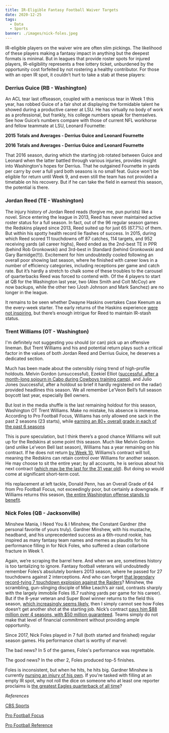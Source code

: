 ```yaml
---
title: IR-Eligible Fantasy Football Waiver Targets
date: 2020-12-25
tags:
  - Data
  - Sports
banner: ./images/nick-foles.jpeg
---
```



IR-eligible players on the waiver wire are often slim pickings. The likelihood of these players making a fantasy impact in anything but the deepest formats is minimal. But in leagues that provide roster spots for injured players, IR-eligibility represents a free lottery ticket, unburdened by the opportunity cost forfeited by not rostering a healthy contributor. For those with an open IR spot, it couldn’t hurt to take a stab at these players:

### Derrius Guice (RB - Washington)
An ACL tear last offseason, coupled with a meniscus tear in Week 1 this year, has robbed Guice of a fair shot at displaying the formidable talent he showed during a productive career at LSU. He has virtually no body of work as a professional, but frankly, his college numbers speak for themselves. See how Guice’s numbers compare with those of current NFL workhorse and fellow teammate at LSU, Leonard Fournette:

**2015 Totals and Averages - Derrius Guice and Leonard Fournette**

<GuiceFirstTable />

**2016 Totals and Averages - Derrius Guice and Leonard Fournette**

<GuiceSecondTable />

That 2016 season, during which the starting job rotated between Guice and Leonard when the latter battled through various injuries, provides insight into Washington's hopes for Derrius. That he outgained Fournette in yards per carry by over a full yard both seasons is no small feat. Guice won't be eligible for return until Week 9, and even still the team has not provided a timetable on his recovery. But if he can take the field in earnest this season, the potential is there.

### Jordan Reed (TE - Washington)

The injury history of Jordan Reed reads (forgive me, pun purists) like a novel. Since entering the league in 2013, Reed has never maintained active roster status for a full season. In fact, out of the 96 regular season games the Redskins played since 2013, Reed suited up for just 65 (67.7%) of them. But within his spotty health record lie flashes of success. In 2015, during which Reed scored 11 touchdowns off 87 catches, 114 targets, and 952 receiving yards (all career highs), Reed ended as the 2nd-best TE in PPR (behind Rob Gronkowski) and 3rd-best in Standard (behind Gronkowski and Gary Barnidge(!!)). Excitement for him undoubtedly cooled following an overall poor showing last season, where he finished with career lows in a number of efficiency categories, including receptions per game and catch rate. But it’s hardly a stretch to chalk some of these troubles to the carousel of quarterbacks Reed was forced to contend with. Of the 4 players to start at QB for the Washington last year, two (Alex Smith and Colt McCoy) are now backups, while the other two (Josh Johnson and Mark Sanchez) are no longer in the league.

It remains to be seen whether Dwayne Haskins overtakes Case Keenum as the every-week starter. The early returns of the Haskins experience [were not inspiring](https://www.cbssports.com/nfl/news/redskins-at-giants-final-score-daniel-jones-outlasts-dwayne-haskins-as-giants-defense-comes-alive/), but there’s enough intrigue for Reed to maintain IR-stash status.

### Trent Williams (OT - Washington)

I'm definitely not suggesting you should (or can) pick up an offensive lineman. But Trent Williams and his and potential return plays such a critical factor in the values of both Jordan Reed and Derrius Guice, he deserves a dedicated section.

Much has been made about the ostensibly rising trend of high-profile holdouts. Melvin Gordon (unsuccessful), Ezekiel Elliot ([successful, after a month-long sojourn in Cabo during Cowboys training camp](https://www.usatoday.com/story/sports/nfl/cowboys/2019/08/23/dallas-cowboys-ezekiel-elliott-cabo-holdout-contract/2097188001/)), and Julio Jones (successful, after a holdout so brief it hardly registered on the radar) provided headlines this season. We all remember Le’Veon Bell’s full season boycott last year, especially Bell owners.

But lost in the media shuffle is the last remaining holdout for this season, Washington OT Trent Williams. Make no mistake, his absence is immense. According to Pro Football Focus, Williams has only allowed one sack in the past 2 seasons (23 starts), while [earning an 80+ overall grade in each of the past 6 seasons](https://www.pff.com/news/pro-nfl-offensive-line-rankings-all-32-teams-units-entering-2019?utm_source=PFF+Newsletter&utm_campaign=3609a90333-EMAIL_CAMPAIGN_2019_06_28_02_31_COPY_01&utm_medium=email&utm_term=0_ae3f4210bf-3609a90333-191487901)

This is pure speculation, but I think there’s a good chance Williams will suit up for the Redskins at some point this season. Much like Melvin Gordon (and unlike Le’veon Bell last season), Williams has a year remaining on his contract. If he does not return [by Week 10](https://www.cbssports.com/g00/nfl/news/melvin-gordon-ezekiel-elliott-holdouts-two-interesting-twists-to-rbs-refusing-to-report-to-teams/?i10c.ua=1&i10c.encReferrer=aHR0cHM6Ly93d3cuZ29vZ2xlLmNvbS8%3d&i10c.dv=22), Williams’s contract will toll, meaning the Redskins can retain control over Williams for another season. He may choose to sit the entire year; by all accounts, he is serious about his next contract ([which may be the last for the 31 year old](https://www.cbssports.com/nfl/news/agents-take-a-first-hand-look-at-redskins-gm-bruce-allen-handling-a-holdout-as-trent-williams-continues-to-sit/)). But doing so would come at significant short-term cost.

His replacement at left tackle, Donald Penn, has an Overall Grade of 64 from Pro Football Focus, not exceedingly poor, but certainly a downgrade. If Williams returns this season, [the entire Washington offense stands to benefit](https://www.pff.com/news/pro-the-redskins-would-be-wise-to-come-to-terms-with-lt-trent-williams).

### Nick Foles (QB - Jacksonville)

Minshew Mania, I Need You & I Minshew, the Constant Gardner (the personal favorite of yours truly). Gardner Minshew, with his mustache, headband, and his unprecedented success as a 6th-round rookie, has inspired as many fantasy team names and memes as plaudits for his performance filling in for Nick Foles, who suffered a clean collarbone fracture in Week 1.

Again, we’re scraping the barrel here. And when we are, sometimes history is too tantalizing to ignore. Fantasy football veterans will undoubtedly remember Foles’s absolutely bonkers 2013 season, where he passed for 27 touchdowns against 2 interceptions. And who can forget [that legendary record-tying 7 touchdown explosion against the Raiders](https://www.espn.com/nfl/story/_/id/9922785/nick-foles-philadelphia-eagles-record-day-oakland-raiders)? Minshew, the scrambling, gun-slinging disciple of Mike Leach’s air raid, contrasts sharply with the largely immobile Foles (6.7 rushing yards per game for his career). But if the 8-year veteran and Super Bowl winner returns to the field this season, [which increasingly seems likely](https://www.thebiglead.com/posts/jaguars-qb-controversy-gardner-minshew-nick-foles-01dp6h6b6y36), then I simply cannot see how Foles doesn’t get another shot at the starting job. Nick’s contract [pays him $88 million over 4 seasons, with $50 million guaranteed](https://www.si.com/nfl/2019/03/11/nick-foles-jaguars-contract-four-years-88-million-blake-bortles-nfl-free-agency#targetText=Quarterback%20Nick%20Foles%20has%20agreed,becomes%20official%2C%20according%20to%20Rapoport.). Teams simply do not make that level of financial commitment without providing ample opportunity.

Since 2017, Nick Foles played in 7 full (both started and finished) regular season games. His performance chart is worthy of marvel:

<FolesChart />

The bad news? In 5 of the games, Foles's performance was regrettable.

The good news? In the other 2, Foles produced top-5 finishes.

Foles is inconsistent, but when he hits, he hits big. Gardner Minshew is currently [nursing an injury of his own](https://jaguarswire.usatoday.com/2019/10/03/week-5-injury-report-3-jaguars-sit-out-thursday-including-jalen-ramsey/). If you're tasked with filling at an empty IR spot, why not roll the dice on someone who at least one reporter proclaims is [the greatest Eagles quarterback of all time](https://www.nbcsports.com/philadelphia/eagles/greatest-eagles-qb-ever-theres-only-one-answer-and-its-nick-foles)?

*References*

[CBS Sports](www.cbssports.com)

[Pro Football Focus](www.pff.com)

[Pro Football Reference](www.pro-football-reference.com)
